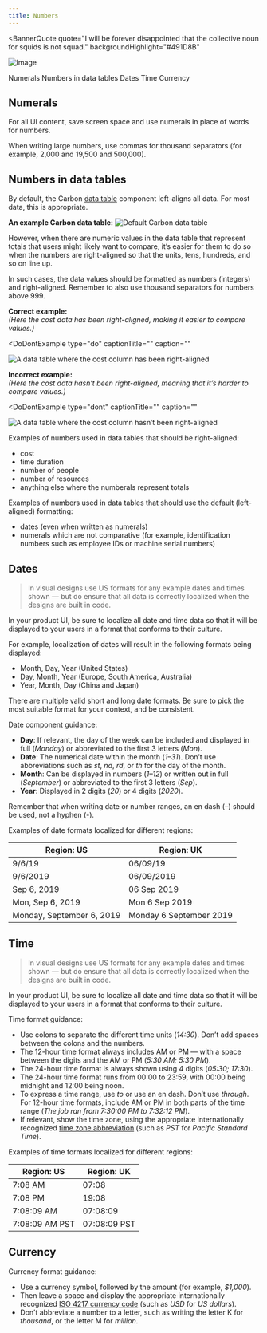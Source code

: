 ```yaml
---
title: Numbers
---
```



<BannerQuote
  quote="I will be forever disappointed that the collective noun for squids is not squad."
  backgroundHighlight="#491D8B"
>

![Image](./images/illustrations/numbers.svg)

</BannerQuote>

<AnchorLinks>

<AnchorLink>Numerals</AnchorLink>
<AnchorLink>Numbers in data tables</AnchorLink>
<AnchorLink>Dates</AnchorLink>
<AnchorLink>Time</AnchorLink>
<AnchorLink>Currency</AnchorLink>

</AnchorLinks>

## Numerals

For all UI content, save screen space and use numerals in place of words for numbers.

<DoDontRow>
  <DoDont text="You can add up to 8 connectors" aspectRatio="2:1" />
  <DoDont text="You can add up to eight connectors" type="dont" aspectRatio="2:1" />
</DoDontRow>

When writing large numbers, use commas for thousand separators (for example, 2,000 and 19,500 and 500,000).

## Numbers in data tables

By default, the Carbon [data table](https://www.carbondesignsystem.com/components/data-table/usage) component 
left-aligns all data. For most data, this is appropriate.

**An example Carbon data table:**
![Default Carbon data table](/images/default_carbon_table.png)

However, when there are numeric values in the data table that represent totals that users might likely 
want to compare, it’s easier for them to do so when the numbers are right-aligned so that the units, 
tens, hundreds, and so on line up.

In such cases, the data values should be formatted as numbers (integers) and right-aligned. Remember to 
also use thousand separators for numbers above 999.

**Correct example:**  
_(Here the cost data has been right-aligned, making it easier to compare values.)_
<Row>
<Column colMd={8} colLg={8}>

<DoDontExample
type="do"
captionTitle=""
caption=""
>

![A data table where the cost column has been right-aligned](images/table_data_right-aligned.png)

</DoDontExample>

</Column>
</Row>


**Incorrect example:**  
_(Here the cost data hasn’t been right-aligned, meaning that it’s harder to compare values.)_
<Row>
<Column colMd={8} colLg={8}>

<DoDontExample
type="dont"
captionTitle=""
caption=""
>

![A data table where the cost column hasn’t been right-aligned](images/table_data_left-aligned.png)

</DoDontExample>

</Column>
</Row>


Examples of numbers used in data tables that should be right-aligned:
* cost
* time duration
* number of people
* number of resources
* anything else where the numberals represent totals


Examples of numbers used in data tables that should use the default (left-aligned) formatting: 
* dates (even when written as numerals)
* numerals which are not comparative (for example, identification numbers such as employee IDs or machine serial numbers)


## Dates

> In visual designs use US formats for any example dates and times shown — but do ensure that all 
data is correctly localized when the designs are built in code.

In your product UI, be sure to localize all date and time data so that it will be displayed to your 
users in a format that conforms to their culture. 

For example, localization of dates will result in the following formats being displayed:

- Month, Day, Year (United States)
- Day, Month, Year (Europe, South America, Australia)
- Year, Month, Day (China and Japan)

There are multiple valid short and long date formats. Be sure to pick the most suitable format for your context, and be consistent. 

Date component guidance:

- **Day**: If relevant, the day of the week can be included and displayed in full (_Monday_) or abbreviated to the first 3 letters (_Mon_).
- **Date**: The numerical date within the month (_1–31_). Don’t use abbreviations such as _st_, _nd_, _rd_, or _th_ for the day of the month.
- **Month**: Can be displayed in numbers (_1–12_) or written out in full (_September_) or abbreviated to the first 3 letters (_Sep_).
- **Year**: Displayed in 2 digits (_20_) or 4 digits (_2020_).

<InlineNotification kind="warning">
Remember that when writing date or number ranges, an en dash (–) should be used, not a hyphen (-).
</InlineNotification>

Examples of date formats localized for different regions:

| Region: US                | Region: UK              |
| ------------------------- | ----------------------- |
| 9/6/19                    | 06/09/19                |
| 9/6/2019                  | 06/09/2019              |
| Sep 6, 2019               | 06 Sep 2019             |
| Mon, Sep 6, 2019          | Mon 6 Sep 2019          |
| Monday, September 6, 2019 | Monday 6 September 2019 |

## Time

> In visual designs use US formats for any example dates and times shown — but do ensure that all 
data is correctly localized when the designs are built in code.

In your product UI, be sure to localize all date and time data so that it will be displayed to your 
users in a format that conforms to their culture. 

Time format guidance:

- Use colons to separate the different time units (_14:30_). Don’t add spaces between the colons and the numbers.
- The 12-hour time format always includes AM or PM — with a space between the digits and the AM or PM (_5:30 AM; 5:30 PM_).
- The 24-hour time format is always shown using 4 digits (_05:30; 17:30_).
- The 24-hour time format runs from 00:00 to 23:59, with 00:00 being midnight and 12:00 being noon.
- To express a time range, use _to_ or use an en dash. Don’t use _through_. For 12-hour time formats, include AM or PM in both parts of the time range (_The job ran from 7:30:00 PM to 7:32:12 PM_).
- If relevant, show the time zone, using the appropriate internationally recognized [time zone abbreviation](https://en.wikipedia.org/wiki/List_of_time_zone_abbreviations) (such as _PST_ for _Pacific Standard Time_).

Examples of time formats localized for different regions:

| Region: US     | Region: UK   |
| -------------- | ------------ |
| 7:08 AM        | 07:08        |
| 7:08 PM        | 19:08        |
| 7:08:09 AM     | 07:08:09     |
| 7:08:09 AM PST | 07:08:09 PST |

## Currency

Currency format guidance:

- Use a currency symbol, followed by the amount (for example, _$1,000_).
- Then leave a space and display the appropriate internationally recognized [ISO 4217 currency code](https://en.wikipedia.org/wiki/ISO_4217#Active_codes) (such as _USD_ for _US dollars_).
- Don’t abbreviate a number to a letter, such as writing the letter K for _thousand_, or the letter 
M for _million_.

<DoDontRow>
  <DoDont text="$100 USD; $100 AUD; £100 GBP; €100 EUR" aspectRatio="2:1" />
</DoDontRow>

<DoDontRow>
  <DoDont text="The contract is worth $4 million USD" aspectRatio="2:1" />
  <DoDont text="The contract is worth USD 4M" type="dont" aspectRatio="2:1" />
</DoDontRow>

<DoDontRow>
  <DoDont text="The contract is worth $4,000,000 USD" aspectRatio="2:1" />
  <DoDont text="The marketing campaign cost USD 18K" type="dont" aspectRatio="2:1" />
</DoDontRow>